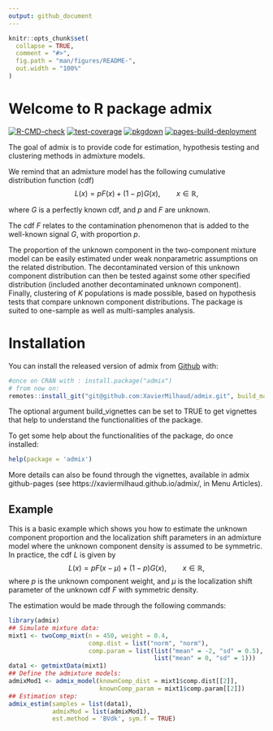 ```yaml
---
output: github_document
---
```


<!-- README.md is generated from README.Rmd. Please edit that file -->

```r
knitr::opts_chunk$set(
  collapse = TRUE,
  comment = "#>",
  fig.path = "man/figures/README-",
  out.width = "100%"
)
```


# Welcome to R package admix

<!-- badges: start -->
[![R-CMD-check](https://github.com/XavierMilhaud/admix/actions/workflows/R-CMD-check.yaml/badge.svg)](https://github.com/XavierMilhaud/admix/actions/workflows/R-CMD-check.yaml)
[![test-coverage](https://github.com/XavierMilhaud/admix/actions/workflows/test-coverage.yaml/badge.svg)](https://github.com/XavierMilhaud/admix/actions/workflows/test-coverage.yaml)
[![pkgdown](https://github.com/XavierMilhaud/admix/actions/workflows/pkgdown.yaml/badge.svg)](https://github.com/XavierMilhaud/admix/actions/workflows/pkgdown.yaml)
[![pages-build-deployment](https://github.com/XavierMilhaud/admix/actions/workflows/pages/pages-build-deployment/badge.svg)](https://github.com/XavierMilhaud/admix/actions/workflows/pages/pages-build-deployment)

The goal of admix is to provide code for estimation, hypothesis testing and clustering methods in admixture models. 

We remind that an admixture model has the following cumulative distribution function (cdf)
$$
  L(x) = pF(x) + (1-p)G(x), \qquad x \in \mathbb{R},
$$

where $G$ is a perfectly known cdf, and $p$ and $F$ are unknown. 

The cdf $F$ relates to the contamination phenomenon that is added to the well-known signal $G$, with proportion $p$.

The proportion of the unknown component in the two-component mixture model can be easily estimated under weak nonparametric assumptions on the related distribution. The decontaminated version of this unknown component distribution can then be tested against some other specified distribution (included another decontaminated unknown component). Finally, clustering of $K$ populations is made possible, based on hypothesis tests that compare unknown component distributions. The package is suited to one-sample as well as multi-samples analysis. 

# Installation

<!-- You can install the released version of admix from [CRAN](https://CRAN.R-project.org) with: -->
You can install the released version of admix from [Github](https://github.com/XavierMilhaud/admix) with:

``` r
#once on CRAN with : install.package("admix")
# from now on:
remotes::install_git("git@github.com:XavierMilhaud/admix.git", build_manual = TRUE, build_vignettes = FALSE)
```

The optional argument build_vignettes can be set to TRUE to get vignettes that help to understand the functionalities of the package.

To get some help about the functionalities of the package, do once installed:
``` r
help(package = 'admix')
```
More details can also be found through the vignettes, available in admix github-pages (see https://xaviermilhaud.github.io/admix/, in Menu Articles).


## Example

This is a basic example which shows you how to estimate the unknown component proportion and the localization shift parameters in an admixture model where the unknown component density is assumed to be symmetric. In practice, the cdf $L$ is given by
$$
L(x) = p F(x-\mu) + (1-p) G(x), \qquad x \in \mathbb{R},
$$
where $p$ is the unknown component weight, and $\mu$ is the localization shift parameter of the unknown cdf $F$ with symmetric density.

The estimation would be made through the following commands:
```r
library(admix)
## Simulate mixture data:
mixt1 <- twoComp_mixt(n = 450, weight = 0.4,
                      comp.dist = list("norm", "norm"),
                      comp.param = list(list("mean" = -2, "sd" = 0.5),
                                        list("mean" = 0, "sd" = 1)))
data1 <- getmixtData(mixt1)
## Define the admixture models:
admixMod1 <- admix_model(knownComp_dist = mixt1$comp.dist[[2]],
                         knownComp_param = mixt1$comp.param[[2]])
## Estimation step:
admix_estim(samples = list(data1),
            admixMod = list(admixMod1),
            est.method = 'BVdk', sym.f = TRUE)
```

<!-- badges: end -->
